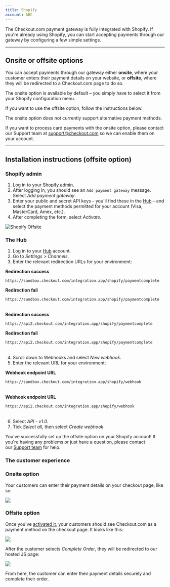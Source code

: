 ```yaml
---
title: Shopify
account: ABC
---
```


The Checkout.com payment gateway is fully integrated with Shopify. If you're already using Shopify, you can start accepting payments through our gateway by configuring a few simple settings.

---

## Onsite or offsite options

You can accept payments through our gateway either **onsite**, where your customer enters their payment details on your website, or **offsite**, where they will be redirected to a Checkout.com page to do so.

The onsite option is available by default – you simply have to select it from your Shopify configuration menu.

If you want to use the offsite option, follow the instructions below.

<TipBox variant="info" title="Onsite: alternative payment methods">

The onsite option does not currently support alternative payment methods.

</TipBox>
<TipBox variant="note" title="Onsite: card payments">

If you want to process card payments with the onsite option, please contact our Support team at [support@checkout.com](mailto:support@checkout.com) so we can enable them on your account.

</TipBox>

---

## Installation instructions (offsite option)

### Shopify admin

1.  Log in to your [Shopify admin](https://www.shopify.com/login?redirect=authorize_gateway%2F1031113).
2.  After logging in, you should see an `Add payment gateway` message. Select _Add payment gateway_.
3.  Enter your public and secret API keys – you'll find these in the [Hub](https://hub.checkout.com/) – and select the payment methods permitted for your account (Visa, MasterCard, Amex, etc.).
4.  After completing the form, select _Activate_.

<img maxWidth={350} src="/docs/Integrate/Shopify/shopify_offsite.png" alt="Shopify Offsite" />

### The Hub

1.  Log in to your [Hub](https://hub.checkout.com/) account.
2.  Go to _Settings > Channels_.
3.  Enter the relevant redirection URLs for your environment:

<tabs>
<tab title="Sandbox">
<Box horizontal="sm">
<Table type="auto">
<TableBody>
<TableRow>
<TableCell isNoWrap withBackground>

**Redirection success**

</TableCell>
<TableCell>

`https://sandbox.checkout.com/integration.app/shopify/paymentcomplete`

</TableCell>
</TableRow>
<TableRow>
<TableCell isNoWrap withBackground>

**Redirection fail**

</TableCell>
<TableCell>

`https://sandbox.checkout.com/integration.app/shopify/paymentcomplete`

</TableCell>
</TableRow>
</TableBody>
</Table>
</Box>
</tab>
<tab title="Live">
<Box horizontal="sm">
<Table type="auto">
<TableBody>
<TableRow>
<TableCell isNoWrap withBackground>

**Redirection success**

</TableCell>
<TableCell>

`https://api2.checkout.com/integration.app/shopify/paymentcomplete`

</TableCell>
</TableRow>
<TableRow>
<TableCell isNoWrap withBackground>

**Redirection fail**

</TableCell>
<TableCell>

`https://api2.checkout.com/integration.app/shopify/paymentcomplete`

</TableCell>
</TableRow>
</TableBody>
</Table>
</Box>
</tab>
</tabs>

4.  Scroll down to Webhooks and select _New webhook_.
5.  Enter the relevant URL for your environment:

<tabs>
<tab title="Sandbox">
<Box horizontal="sm">
<Table type="auto">
<TableBody>
<TableRow>
<TableCell isNoWrap withBackground>

**Webhook endpoint URL**

</TableCell>
<TableCell>

`https://sandbox.checkout.com/integration.app/shopify/webhook`

</TableCell>
</TableRow>
</TableBody>
</Table>
</Box>
</tab>
<tab title="Live">
<Box horizontal="sm">
<Table type="auto">
<TableBody>
<TableRow>
<TableCell isNoWrap withBackground>

**Webhook endpoint URL**

</TableCell>
<TableCell>

`https://api2.checkout.com/integration.app/shopify/webhook`

</TableCell>
</TableRow>
</TableBody>
</Table>
</Box>
</tab>
</tabs>

6.  Select _API - v1.0_.
7.  Tick _Select all_, then select _Create webhook_.

You've successfully set up the offsite option on your Shopify account! If you're having any problems or just have a question, please contact our [Support team](mailto:support@checkout.com) for help.

### The customer experience

### Onsite option

Your customers can enter their payment details on your checkout page, like so:

<img maxWidth={500} src="/docs/Integrate/Shopify/shopify_onsite.png" />

### Offsite option

Once you've [activated it](<#Installation_instructions_(offsite_option)>), your customers should see Checkout.com as a payment method on the checkout page. It looks like this:

<img maxWidth={500} src="/docs/Integrate/Shopify/shopify_offsite_checkout.png" />

After the customer selects _Complete Order_, they will be redirected to our hosted JS page:

<img maxWidth={200} src="/docs/Integrate/Shopify/shopify_offsite_complete_order.png" />

From here, the customer can enter their payment details securely and complete their order.

